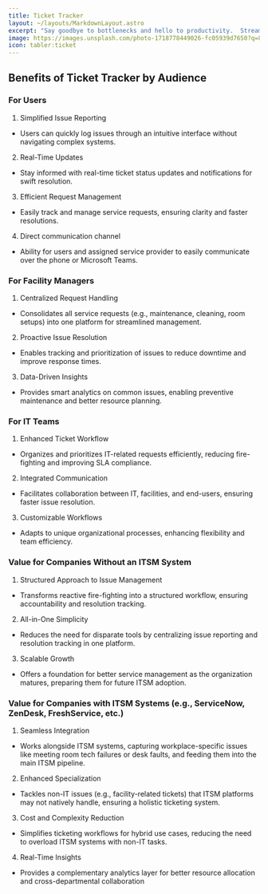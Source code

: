 ```yaml
---
title: Ticket Tracker
layout: ~/layouts/MarkdownLayout.astro
excerpt: "Say goodbye to bottlenecks and hello to productivity.  Streamline work order management with our intuitive Ticket Tracker.  Capture, track, and resolve requests effortlessly while keeping everyone in the loop."
image: https://images.unsplash.com/photo-1718778449026-fc05939d7650?q=80&w=3000&auto=format&fit=crop&ixlib=rb-4.0.3&ixid=M3wxMjA3fDB8MHxwaG90by1wYWdlfHx8fGVufDB8fHx8fA%3D%3D
icon: tabler:ticket
---
```


## Benefits of Ticket Tracker by Audience

### For Users

1.	Simplified Issue Reporting
   - Users can quickly log issues through an intuitive interface without navigating complex systems.
2.	Real-Time Updates
   - Stay informed with real-time ticket status updates and notifications for swift resolution.
3.	Efficient Request Management
   - Easily track and manage service requests, ensuring clarity and faster resolutions.
4.	Direct communication channel
   - Ability for users and assigned service provider to easily communicate over the phone or Microsoft Teams.

### For Facility Managers

1.	Centralized Request Handling
   - Consolidates all service requests (e.g., maintenance, cleaning, room setups) into one platform for streamlined management.
2.	Proactive Issue Resolution
   - Enables tracking and prioritization of issues to reduce downtime and improve response times.
3.	Data-Driven Insights
   - Provides smart analytics on common issues, enabling preventive maintenance and better resource planning.
 
### For IT Teams

1.	Enhanced Ticket Workflow
   - Organizes and prioritizes IT-related requests efficiently, reducing fire-fighting and improving SLA compliance.
2.	Integrated Communication
   - Facilitates collaboration between IT, facilities, and end-users, ensuring faster issue resolution.
3.	Customizable Workflows
   - Adapts to unique organizational processes, enhancing flexibility and team efficiency.
 
### Value for Companies Without an ITSM System

1.	Structured Approach to Issue Management
   - Transforms reactive fire-fighting into a structured workflow, ensuring accountability and resolution tracking.
2.	All-in-One Simplicity
   - Reduces the need for disparate tools by centralizing issue reporting and resolution tracking in one platform.
3.	Scalable Growth
   - Offers a foundation for better service management as the organization matures, preparing them for future ITSM adoption.
 
### Value for Companies with ITSM Systems (e.g., ServiceNow, ZenDesk, FreshService, etc.)

1.	Seamless Integration
   - Works alongside ITSM systems, capturing workplace-specific issues like meeting room tech failures or desk faults, and feeding them into the main ITSM pipeline.
2.	Enhanced Specialization
   - Tackles non-IT issues (e.g., facility-related tickets) that ITSM platforms may not natively handle, ensuring a holistic ticketing system.
3.	Cost and Complexity Reduction
   - Simplifies ticketing workflows for hybrid use cases, reducing the need to overload ITSM systems with non-IT tasks.
4.	Real-Time Insights
   - Provides a complementary analytics layer for better resource allocation and cross-departmental collaboration
